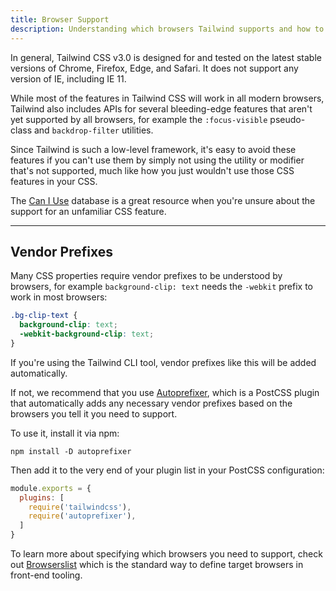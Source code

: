 ```yaml
---
title: Browser Support
description: Understanding which browsers Tailwind supports and how to manage vendor prefixes.
---
```


In general, Tailwind CSS v3.0 is designed for and tested on the latest stable versions of Chrome, Firefox, Edge, and Safari. It does not support any version of IE, including IE 11.

While most of the features in Tailwind CSS will work in all modern browsers, Tailwind also includes APIs for several bleeding-edge features that aren't yet supported by all browsers, for example the `:focus-visible` pseudo-class and `backdrop-filter` utilities.

Since Tailwind is such a low-level framework, it's easy to avoid these features if you can't use them by simply not using the utility or modifier that's not supported, much like how you just wouldn't use those CSS features in your CSS.

The [Can I Use](https://caniuse.com/?search=focus-visible) database is a great resource when you're unsure about the support for an unfamiliar CSS feature.

---

## Vendor Prefixes

Many CSS properties require vendor prefixes to be understood by browsers, for example `background-clip: text` needs the `-webkit` prefix to work in most browsers:

```css
.bg-clip-text {
  background-clip: text;
  -webkit-background-clip: text;
}
```

If you're using the Tailwind CLI tool, vendor prefixes like this will be added automatically.

If not, we recommend that you use [Autoprefixer](https://github.com/postcss/autoprefixer), which is a PostCSS plugin that automatically adds any necessary vendor prefixes based on the browsers you tell it you need to support.

To use it, install it via npm:

```shell
npm install -D autoprefixer
```

Then add it to the very end of your plugin list in your PostCSS configuration:

```js
module.exports = {
  plugins: [
    require('tailwindcss'),
    require('autoprefixer'),
  ]
}
```

To learn more about specifying which browsers you need to support, check out [Browserslist](https://github.com/browserslist/browserslist) which is the standard way to define target browsers in front-end tooling.
